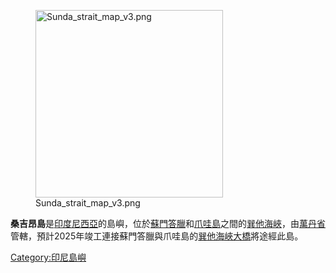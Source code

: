 [[Image:Sunda_strait_map_v3.png|300px]]

'''桑吉昂島'''是[[印度尼西亞|印度尼西亞]]的島嶼，位於[[蘇門答臘|蘇門答臘]]和[[爪哇島|爪哇島]]之間的[[巽他海峽|巽他海峽]]，由[[萬丹省|萬丹省]]管轄，預計2025年竣工連接蘇門答臘與爪哇島的[[巽他海峽大橋|巽他海峽大橋]]將途經此島。

{{coord|5|57|21|S|105|51|18|E|type:isle_region:ID|display=title}}

[[Category:印尼島嶼|Category:印尼島嶼]]

{{Indonesia-stub}}